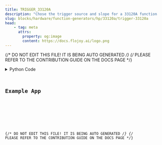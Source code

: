 ```yaml
---
title: TRIGGER_33120A
description: "Chose the trigger source and slope for a 33120A function generator."
slug: blocks/hardware/function-generators/hp/33120a/trigger-33120a
head:
    - tag: meta
      attrs:
        property: og:image
        content: https://docs.flojoy.ai/logo.png
---
```


{/* DO NOT EDIT THIS FILE! IT IS BEING AUTO GENERATED */}
{/* PLEASE REFER TO THE CONTRIBUTION GUIDE ON THE DOCS PAGE */}


<DownloadStudioBanner />
<PythonDocsDisplay docstring={block_data["docstring"]} />
<details>
<summary>Python Code</summary>



<Code code={pythonCode} lang="py" wrap theme="dracula" />

[Find this Flojoy Block on GitHub](https://github.com/flojoy-ai/blocks/blob/main/blocks/HARDWARE/FUNCTION_GENERATORS/HP/33120A/TRIGGER_33120A/TRIGGER_33120A.py)

</details>

## Example App


<GetHelpWidget />


<AppDisplay app={app} blockName="TRIGGER_33120A" client:visible />


<Example />

{/* DO NOT EDIT THIS FILE! IT IS BEING AUTO GENERATED */}
{/* PLEASE REFER TO THE CONTRIBUTION GUIDE ON THE DOCS PAGE */}
